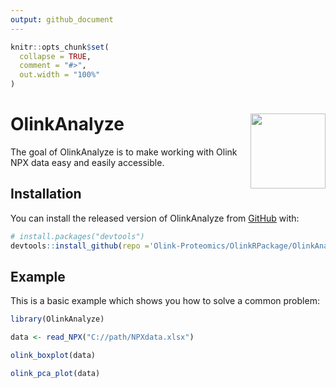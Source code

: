 ```yaml
---
output: github_document
---
```


<!-- README.md is generated from README.Rmd. Please edit that file -->

```r
knitr::opts_chunk$set(
  collapse = TRUE,
  comment = "#>",
  out.width = "100%"
)
```


# OlinkAnalyze <img src="man/figures/OlinkAnalyze_target_hexagon.png" align="right" width="120" />


The goal of OlinkAnalyze is to make working with Olink NPX data easy and easily accessible.

## Installation

You can install the released version of OlinkAnalyze from [GitHub](https://github.com/) with:

``` r
# install.packages("devtools")
devtools::install_github(repo ='Olink-Proteomics/OlinkRPackage/OlinkAnalyze')
```
## Example

This is a basic example which shows you how to solve a common problem:

```r
library(OlinkAnalyze)

data <- read_NPX("C://path/NPXdata.xlsx")

olink_boxplot(data)

olink_pca_plot(data)
```
